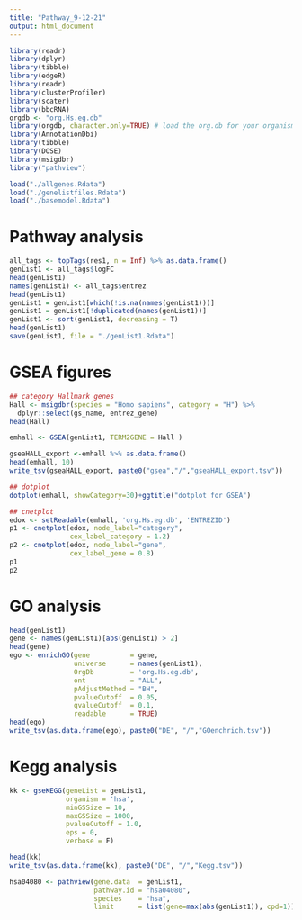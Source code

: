 ```yaml
---
title: "Pathway_9-12-21"
output: html_document
---
```


```r

library(readr)
library(dplyr)
library(tibble)
library(edgeR)
library(readr)
library(clusterProfiler)
library(scater)
library(bbcRNA)
orgdb <- "org.Hs.eg.db" 
library(orgdb, character.only=TRUE) # load the org.db for your organism
library(AnnotationDbi)
library(tibble)
library(DOSE)
library(msigdbr)
library("pathview")

load("./allgenes.Rdata")
load("./genelistfiles.Rdata")
load("./basemodel.Rdata")

```

# Pathway analysis
``` r
all_tags <- topTags(res1, n = Inf) %>% as.data.frame()
genList1 <- all_tags$logFC
head(genList1)
names(genList1) <- all_tags$entrez
head(genList1)
genList1 = genList1[which(!is.na(names(genList1)))]
genList1 = genList1[!duplicated(names(genList1))]
genList1 <- sort(genList1, decreasing = T)
head(genList1)
save(genList1, file = "./genList1.Rdata")
```

# GSEA figures
```r

## category Hallmark genes
Hall <- msigdbr(species = "Homo sapiens", category = "H") %>% 
  dplyr::select(gs_name, entrez_gene)
head(Hall)

emhall <- GSEA(genList1, TERM2GENE = Hall )

gseaHALL_export <-emhall %>% as.data.frame()
head(emhall, 10)
write_tsv(gseaHALL_export, paste0("gsea","/","gseaHALL_export.tsv"))

## dotplot
dotplot(emhall, showCategory=30)+ggtitle("dotplot for GSEA")

## cnetplot
edox <- setReadable(emhall, 'org.Hs.eg.db', 'ENTREZID')
p1 <- cnetplot(edox, node_label="category", 
               cex_label_category = 1.2)
p2 <- cnetplot(edox, node_label="gene", 
               cex_label_gene = 0.8) 
p1
p2

```

# GO analysis
```r
head(genList1)
gene <- names(genList1)[abs(genList1) > 2]
head(gene)
ego <- enrichGO(gene          = gene,
                universe      = names(genList1),
                OrgDb         = 'org.Hs.eg.db',
                ont           = "ALL",
                pAdjustMethod = "BH",
                pvalueCutoff  = 0.05,
                qvalueCutoff  = 0.1,
                readable      = TRUE)
head(ego)
write_tsv(as.data.frame(ego), paste0("DE", "/","GOenchrich.tsv"))


```

# Kegg analysis

```r
kk <- gseKEGG(geneList = genList1,
              organism = 'hsa',
              minGSSize = 10, 
              maxGSSize = 1000,
              pvalueCutoff = 1.0,
              eps = 0, 
              verbose = F)

head(kk)
write_tsv(as.data.frame(kk), paste0("DE", "/","Kegg.tsv"))

hsa04080 <- pathview(gene.data  = genList1,
                     pathway.id = "hsa04080",
                     species    = "hsa",
                     limit      = list(gene=max(abs(genList1)), cpd=1))
```












